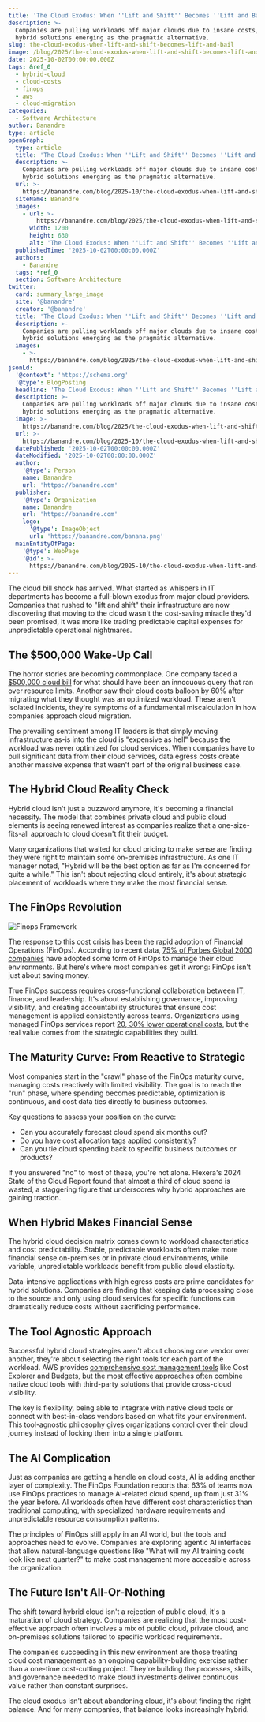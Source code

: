 ```yaml
---
title: 'The Cloud Exodus: When ''Lift and Shift'' Becomes ''Lift and Bail'''
description: >-
  Companies are pulling workloads off major clouds due to insane costs, with
  hybrid solutions emerging as the pragmatic alternative.
slug: the-cloud-exodus-when-lift-and-shift-becomes-lift-and-bail
image: /blog/2025/the-cloud-exodus-when-lift-and-shift-becomes-lift-and-bail.webp
date: 2025-10-02T00:00:00.000Z
tags: &ref_0
  - hybrid-cloud
  - cloud-costs
  - finops
  - aws
  - cloud-migration
categories:
  - Software Architecture
author: Banandre
type: article
openGraph:
  type: article
  title: 'The Cloud Exodus: When ''Lift and Shift'' Becomes ''Lift and Bail'''
  description: >-
    Companies are pulling workloads off major clouds due to insane costs, with
    hybrid solutions emerging as the pragmatic alternative.
  url: >-
    https://banandre.com/blog/2025-10/the-cloud-exodus-when-lift-and-shift-becomes-lift-and-bail
  siteName: Banandre
  images:
    - url: >-
        https://banandre.com/blog/2025/the-cloud-exodus-when-lift-and-shift-becomes-lift-and-bail.webp
      width: 1200
      height: 630
      alt: 'The Cloud Exodus: When ''Lift and Shift'' Becomes ''Lift and Bail'''
  publishedTime: '2025-10-02T00:00:00.000Z'
  authors:
    - Banandre
  tags: *ref_0
  section: Software Architecture
twitter:
  card: summary_large_image
  site: '@banandre'
  creator: '@banandre'
  title: 'The Cloud Exodus: When ''Lift and Shift'' Becomes ''Lift and Bail'''
  description: >-
    Companies are pulling workloads off major clouds due to insane costs, with
    hybrid solutions emerging as the pragmatic alternative.
  images:
    - >-
      https://banandre.com/blog/2025/the-cloud-exodus-when-lift-and-shift-becomes-lift-and-bail.webp
jsonLd:
  '@context': 'https://schema.org'
  '@type': BlogPosting
  headline: 'The Cloud Exodus: When ''Lift and Shift'' Becomes ''Lift and Bail'''
  description: >-
    Companies are pulling workloads off major clouds due to insane costs, with
    hybrid solutions emerging as the pragmatic alternative.
  image: >-
    https://banandre.com/blog/2025/the-cloud-exodus-when-lift-and-shift-becomes-lift-and-bail.webp
  url: >-
    https://banandre.com/blog/2025-10/the-cloud-exodus-when-lift-and-shift-becomes-lift-and-bail
  datePublished: '2025-10-02T00:00:00.000Z'
  dateModified: '2025-10-02T00:00:00.000Z'
  author:
    '@type': Person
    name: Banandre
    url: 'https://banandre.com'
  publisher:
    '@type': Organization
    name: Banandre
    url: 'https://banandre.com'
    logo:
      '@type': ImageObject
      url: 'https://banandre.com/banana.png'
  mainEntityOfPage:
    '@type': WebPage
    '@id': >-
      https://banandre.com/blog/2025-10/the-cloud-exodus-when-lift-and-shift-becomes-lift-and-bail
---
```


The cloud bill shock has arrived. What started as whispers in IT departments has become a full-blown exodus from major cloud providers. Companies that rushed to "lift and shift" their infrastructure are now discovering that moving to the cloud wasn't the cost-saving miracle they'd been promised, it was more like trading predictable capital expenses for unpredictable operational nightmares.

## The $500,000 Wake-Up Call

The horror stories are becoming commonplace. One company faced a [$500,000 cloud bill](https://aws.amazon.com/aws-cost-management/) for what should have been an innocuous query that ran over resource limits. Another saw their cloud costs balloon by 60% after migrating what they thought was an optimized workload. These aren't isolated incidents, they're symptoms of a fundamental miscalculation in how companies approach cloud migration.

The prevailing sentiment among IT leaders is that simply moving infrastructure as-is into the cloud is "expensive as hell" because the workload was never optimized for cloud services. When companies have to pull significant data from their cloud services, data egress costs create another massive expense that wasn't part of the original business case.

## The Hybrid Cloud Reality Check

Hybrid cloud isn't just a buzzword anymore, it's becoming a financial necessity. The model that combines private cloud and public cloud elements is seeing renewed interest as companies realize that a one-size-fits-all approach to cloud doesn't fit their budget.

Many organizations that waited for cloud pricing to make sense are finding they were right to maintain some on-premises infrastructure. As one IT manager noted, "Hybrid will be the best option as far as I'm concerned for quite a while." This isn't about rejecting cloud entirely, it's about strategic placement of workloads where they make the most financial sense.

## The FinOps Revolution

![Finops Framework](/blog/2025/finops-framework-optimization.png)

The response to this cost crisis has been the rapid adoption of Financial Operations (FinOps). According to recent data, [75% of Forbes Global 2000 companies](https://www.presidio.com/blogs/the-finops-evolution-how-leading-teams-are-modernizing-cloud-cost-management/) have adopted some form of FinOps to manage their cloud environments. But here's where most companies get it wrong: FinOps isn't just about saving money.

True FinOps success requires cross-functional collaboration between IT, finance, and leadership. It's about establishing governance, improving visibility, and creating accountability structures that ensure cost management is applied consistently across teams. Organizations using managed FinOps services report [20, 30% lower operational costs](https://www.presidio.com/blogs/the-finops-evolution-how-leading-teams-are-modernizing-cloud-cost-management/), but the real value comes from the strategic capabilities they build.

## The Maturity Curve: From Reactive to Strategic

Most companies start in the "crawl" phase of the FinOps maturity curve, managing costs reactively with limited visibility. The goal is to reach the "run" phase, where spending becomes predictable, optimization is continuous, and cost data ties directly to business outcomes.

Key questions to assess your position on the curve:
- Can you accurately forecast cloud spend six months out?
- Do you have cost allocation tags applied consistently?
- Can you tie cloud spending back to specific business outcomes or products?

If you answered "no" to most of these, you're not alone. Flexera's 2024 State of the Cloud Report found that almost a third of cloud spend is wasted, a staggering figure that underscores why hybrid approaches are gaining traction.

## When Hybrid Makes Financial Sense

The hybrid cloud decision matrix comes down to workload characteristics and cost predictability. Stable, predictable workloads often make more financial sense on-premises or in private cloud environments, while variable, unpredictable workloads benefit from public cloud elasticity.

Data-intensive applications with high egress costs are prime candidates for hybrid solutions. Companies are finding that keeping data processing close to the source and only using cloud services for specific functions can dramatically reduce costs without sacrificing performance.

## The Tool Agnostic Approach

Successful hybrid cloud strategies aren't about choosing one vendor over another, they're about selecting the right tools for each part of the workload. AWS provides [comprehensive cost management tools](https://aws.amazon.com/aws-cost-management/aws-cost-explorer/) like Cost Explorer and Budgets, but the most effective approaches often combine native cloud tools with third-party solutions that provide cross-cloud visibility.

The key is flexibility, being able to integrate with native cloud tools or connect with best-in-class vendors based on what fits your environment. This tool-agnostic philosophy gives organizations control over their cloud journey instead of locking them into a single platform.

## The AI Complication

Just as companies are getting a handle on cloud costs, AI is adding another layer of complexity. The FinOps Foundation reports that 63% of teams now use FinOps practices to manage AI-related cloud spend, up from just 31% the year before. AI workloads often have different cost characteristics than traditional computing, with specialized hardware requirements and unpredictable resource consumption patterns.

The principles of FinOps still apply in an AI world, but the tools and approaches need to evolve. Companies are exploring agentic AI interfaces that allow natural-language questions like "What will my AI training costs look like next quarter?" to make cost management more accessible across the organization.

## The Future Isn't All-Or-Nothing

The shift toward hybrid cloud isn't a rejection of public cloud, it's a maturation of cloud strategy. Companies are realizing that the most cost-effective approach often involves a mix of public cloud, private cloud, and on-premises solutions tailored to specific workload requirements.

The companies succeeding in this new environment are those treating cloud cost management as an ongoing capability-building exercise rather than a one-time cost-cutting project. They're building the processes, skills, and governance needed to make cloud investments deliver continuous value rather than constant surprises.

The cloud exodus isn't about abandoning cloud, it's about finding the right balance. And for many companies, that balance looks increasingly hybrid.
